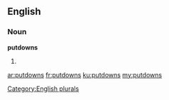 ==English==

===Noun===
'''putdowns'''

# {{plural of|putdown}}

[[Category:English plurals]]

[[ar:putdowns]]
[[fr:putdowns]]
[[ku:putdowns]]
[[my:putdowns]]